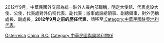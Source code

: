 2012年9月，中華民國外交部為統一駐外人員內部職稱，明定大使館、代表處設大使、公使，代表處對外仍稱代表、副代表；辦事處設總領事、副總領事，對外仍稱處長、副處長。'''2012年9月之前的歷任代表'''，請移至[[:Category:中華民國駐奧地利代表|:Category:中華民國駐奧地利代表]]。

[[Category:中華民國駐歐洲大使|Österreich]]
[[Category:駐奧地利大使|China, R.O.]]
[[Category:中華民國與奧地利關係|Category:中華民國與奧地利關係]]